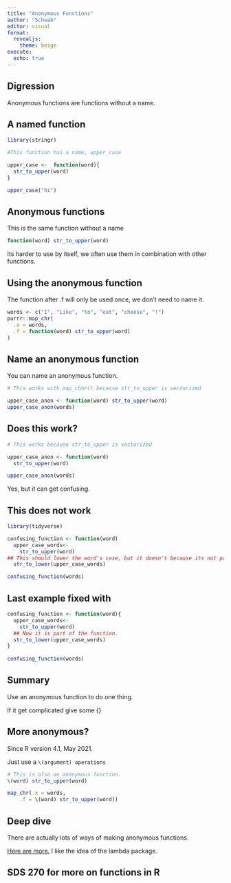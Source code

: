 ```yaml
---
title: "Anonymous Functions"
author: "Schwab"
editor: visual
format: 
  revealjs:
    theme: beige
execute: 
  echo: true
---
```


## Digression

Anonymous functions are functions without a name.

## A named function

```r
library(stringr)

#This function has a name, upper_case

upper_case <-  function(word){
  str_to_upper(word)
}

upper_case("hi")
```

## Anonymous functions

This is the same function without a name

```r
function(word) str_to_upper(word)
```

Its harder to use by itself, we often use them in combination with other functions.

## Using the anonymous function

The function after .f will only be used once, we don't need to name it.

```r
words <- c("I", "Like", "to", "eat", "cheese", "!")
purrr::map_chr(
  .x = words,
  .f = function(word) str_to_upper(word)
)
```

## Name an anonymous function

You can name an anonymous function.

```r
# This works with map_chhr() because str_to_upper is vectorized

upper_case_anon <- function(word) str_to_upper(word)
upper_case_anon(words)
```

## Does this work?

```r
# This works because str_to_upper is vectorized

upper_case_anon <- function(word) 
  str_to_upper(word)

upper_case_anon(words)
```

Yes, but it can get confusing.

## This does not work

```r
library(tidyverse)

confusing_function <- function(word) 
  upper_case_words<- 
    str_to_upper(word)
## This should lower the word's case, but it doesn't because its not part of the function.  
  str_to_lower(upper_case_words)

confusing_function(words)
```

## Last example fixed with

```r
confusing_function <- function(word){ 
  upper_case_words<- 
    str_to_upper(word)
  ## Now it is part of the function.  
  str_to_lower(upper_case_words)
}
  
confusing_function(words)
```

## Summary

Use an anonymous function to do one thing.

If it get complicated give some {}

## More anonymous?

Since R version 4.1, May 2021.

Just use a `\(argument) operations`

```r
# This is also an anonymous function. 
\(word) str_to_upper(word)

map_chr(.x = words,
    .f = \(word) str_to_upper(word))
```

## Deep dive

There are actually lots of ways of making anonymous functions.

[Here are more.](https://stackoverflow.com/questions/52492462/define-an-anonymous-function-without-using-the-function-keyword) I like the idea of the lambda package.

## SDS 270 for more on functions in R
